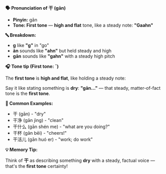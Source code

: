 **🗣️ Pronunciation of 干 (gān)**

- **Pinyin:** gān
- **Tone: First tone** — **high and flat** tone, like a steady note: **"Gaahn"**

**🔤 Breakdown:**

- **g** like **"g"** in "go"
- **ān** sounds like **"ahn"** but held steady and high
- **gān** sounds like **"gahn"** with a steady high pitch

**🎧 Tone tip (First tone: ˉ)**

The **first tone** is **high and flat**, like holding a steady note:

Say it like stating something is **dry**: **"gān..."** — that steady, matter-of-fact tone is the
**first tone**.

**📝 Common Examples:**

- 干 (gān) - "dry"
- 干净 (gān jìng) - "clean"
- 干什么 (gān shén me) - "what are you doing?"
- 干杯 (gān bēi) - "cheers!"
- 干活儿 (gān huó er) - "work; do work"

**💡 Memory Tip:**

Think of **干** as describing something **dry** with a steady, factual voice — that's the **first
tone** certainty!
